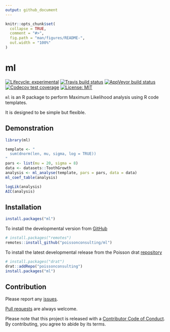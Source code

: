 ```yaml
---
output: github_document
---
```


<!-- README.md is generated from README.Rmd. Please edit that file -->

```r
knitr::opts_chunk$set(
  collapse = TRUE,
  comment = "#>",
  fig.path = "man/figures/README-",
  out.width = "100%"
)
```

# ml

<!-- badges: start -->
[![Lifecycle: experimental](https://img.shields.io/badge/lifecycle-experimental-orange.svg)](https://www.tidyverse.org/lifecycle/#experimental)
[![Travis build status](https://travis-ci.com/poissonconsulting/ml.svg?branch=master)](https://travis-ci.com/poissonconsulting/ml)
[![AppVeyor build status](https://ci.appveyor.com/api/projects/status/github/poissonconsulting/ml?branch=master&svg=true)](https://ci.appveyor.com/project/poissonconsulting/ml)
[![Codecov test coverage](https://codecov.io/gh/poissonconsulting/ml/branch/master/graph/badge.svg)](https://codecov.io/gh/poissonconsulting/ml?branch=master)
[![License: MIT](https://img.shields.io/badge/License-MIT-green.svg)](https://opensource.org/licenses/MIT)
<!-- [![Tinyverse status](https://tinyverse.netlify.com/badge/ml)](https://CRAN.R-project.org/package=ml) -->
<!-- [![CRAN status](https://www.r-pkg.org/badges/version/ml)](https://cran.r-project.org/package=ml) -->
<!-- ![CRAN downloads](https://cranlogs.r-pkg.org/badges/ml) -->
<!-- badges: end -->

`ml` is an R package to perform Maximum Likelihood analysis using R code templates.

It is designed to be simple but flexible.

## Demonstration

```r
library(ml)

template <- "
  sum(dnorm(len, mu, sigma, log = TRUE))
"
pars <- list(mu = 20, sigma = 8)
data <- datasets::ToothGrowth
analysis <- ml_analyse(template, pars = pars, data = data)
ml_coef_table(analysis)
```

```r
logLik(analysis)
AIC(analysis)
```

## Installation

<!-- To install the latest release from [CRAN](https://cran.r-project.org) -->
```r
install.packages("ml")
```

To install the developmental version from [GitHub](https://github.com/poissonconsulting/ml)
```r
# install.packages("remotes")
remotes::install_github("poissonconsulting/ml")
```

To install the latest developmental release from the Poisson drat [repository](https://github.com/poissonconsulting/drat)
```r
# install.packages("drat")
drat::addRepo("poissonconsulting")
install.packages("ml")
```

## Contribution

Please report any [issues](https://github.com/poissonconsulting/ml/issues).

[Pull requests](https://github.com/poissonconsulting/ml/pulls) are always welcome.

Please note that this project is released with a [Contributor Code of Conduct](https://github.com/poissonconsulting/ml/blob/master/CODE_OF_CONDUCT.md).
By contributing, you agree to abide by its terms.
